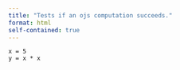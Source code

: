 ```yaml
---
title: "Tests if an ojs computation succeeds."
format: html
self-contained: true
---
```


```ojs
x = 5
y = x * x
```
